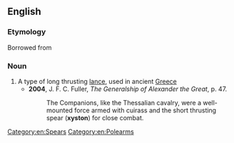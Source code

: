 ==English==
{{wikipedia}}

===Etymology===
Borrowed from {{bor|en|grc|ξυστόν||[[spear]], [[javelin]]}}

===Noun===
{{en-noun|s|xysta}}

# A type of long thrusting [[lance]], used in ancient [[Greece]]
#* '''2004''', J. F. C. Fuller, ''The Generalship of Alexander the Great'', p. 47.
#*: The Companions, like the Thessalian cavalry, were a well-mounted force armed with cuirass and the short thrusting spear ('''xyston''') for close combat.

[[Category:en:Spears]]
[[Category:en:Polearms]]